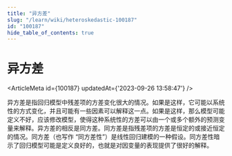 ```yaml
---
title: "异方差"
slug: "/learn/wiki/heteroskedastic-100187"
id: "100187"
hide_table_of_contents: true
---
```



# 异方差

<ArticleMeta id={100187} updatedAt={'2023-09-26 13:58:47'} />
<div className='border-solid border-b border-t-0 my-4 border-[var(--ifm-color-gray-300)]' />

异方差是指回归模型中残差项的方差变化很大的情况。如果是这样，它可能以系统性的方式变化，并且可能有一些因素可以解释这一点。如果是这样，那么模型可能定义不好，应该修改模型，使得这种系统性的方差可以由一个或多个额外的预测变量来解释。异方差的相反是同方差。同方差是指残差项的方差是恒定的或接近恒定的情况。同方差（也写作 “同方差性”）是线性回归建模的一种假设。同方差性暗示了回归模型可能是定义良好的，也就是对因变量的表现提供了很好的解释。
